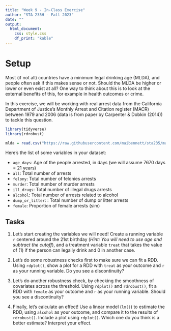 ```yaml
---
title: "Week 9 - In-Class Exercise"
author: "STA 235H - Fall 2023"
date: ""
output: 
  html_document:
    css: style.css
    df_print: "kable"
---
```

<style type="text/css">
div.main-container {
  max-width: 1800px;
  margin-left: auto;
  margin-right: auto;
}

@media only screen and (max-width: 600px) {
   body {
      margin: 0;
      padding: 0;
   }
   .sample {
      width: 100%;
   }
}
</style>

# Setup

Most (if not all) countries have a minimum legal drinking age (MLDA), and people often ask if this makes sense or not. Should the MLDA be higher or lower or even exist at all? One way to think about this is to look at the external benefits of this, for example in health outcomes or crime.

In this exercise, we will be working with real arrest data from the California Department of Justice's Monthly Arrest and Citation register (MACR) between 1979 and 2006 (data is from paper by Carpenter & Dobkin (2014)) to tackle this question.


```r
library(tidyverse)
library(rdrobust)

mlda = read.csv("https://raw.githubusercontent.com/maibennett/sta235/main/exampleSite/content/Classes/Week8/1_RDD/data/mlda.csv")
```

Here's the list of some variables in your dataset:

- `age_days`: Age of the people arrested, in days (we will assume 7670 days = 21 years)
- `all`: Total number of arrests
- `felony`: Total number of felonies arrests
- `murder`: Total number of murder arrests
- `ill_drugs`: Total number of illegal drugs arrests
- `alcohol`: Total number of arrests related to alcohol
- `dump_or_litter`: : Total number of dump or litter arrests
- `female`: Proportion of female arrests (sim)

## Tasks

1) Let's start creating the variables we will need! Create a running variable `r` centered around the 21st birthday (*Hint: You will need to use age and subtract the cutoff*), and a treatment variable `treat` that takes the value of (1) if the person can legally drink and 0 in another case.


2) Let's do some robustness checks first to make sure we can fit a RDD. Using `rdplot()`, show a plot for a RDD with `treat` as your outcome and `r` as your running variable. Do you see a discontinuity?


3) Let's do another robustness check, by checking the smoothness of covariates across the threshold. Using `rdplot()` and `rdrobust()`, fit a RDD with `female` as your outcome and `r` as your running variable. Should you see a discontinuity?


4) Finally, let's calculate an effect! Use a linear model (`lm()`) to estimate the RDD, using `alcohol` as your outcome, and compare it to the results of `rdrobust()`. Include a plot using `rdplot()`. Which one do you think is a better estimate? Interpret your  effect.
